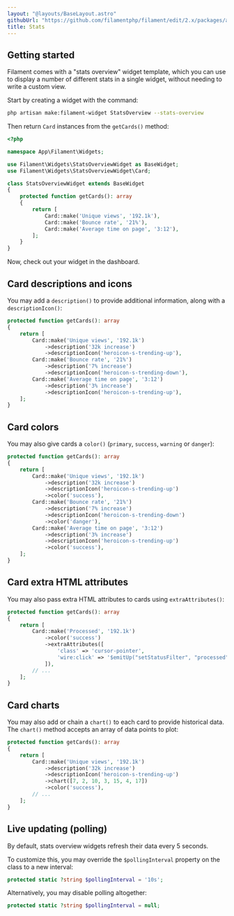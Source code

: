 ```yaml
---
layout: "@layouts/BaseLayout.astro"
githubUrl: "https://github.com/filamentphp/filament/edit/2.x/packages/admin/docs/04-dashboard/02-stats.md"
title: Stats
---
```


## Getting started

Filament comes with a "stats overview" widget template, which you can use to display a number of different stats in a single widget, without needing to write a custom view.

Start by creating a widget with the command:

```bash
php artisan make:filament-widget StatsOverview --stats-overview
```

Then return `Card` instances from the `getCards()` method:

```php
<?php

namespace App\Filament\Widgets;

use Filament\Widgets\StatsOverviewWidget as BaseWidget;
use Filament\Widgets\StatsOverviewWidget\Card;

class StatsOverviewWidget extends BaseWidget
{
    protected function getCards(): array
    {
        return [
            Card::make('Unique views', '192.1k'),
            Card::make('Bounce rate', '21%'),
            Card::make('Average time on page', '3:12'),
        ];
    }
}
```

Now, check out your widget in the dashboard.

## Card descriptions and icons

You may add a `description()` to provide additional information, along with a `descriptionIcon()`:

```php
protected function getCards(): array
{
    return [
        Card::make('Unique views', '192.1k')
            ->description('32k increase')
            ->descriptionIcon('heroicon-s-trending-up'),
        Card::make('Bounce rate', '21%')
            ->description('7% increase')
            ->descriptionIcon('heroicon-s-trending-down'),
        Card::make('Average time on page', '3:12')
            ->description('3% increase')
            ->descriptionIcon('heroicon-s-trending-up'),
    ];
}
```

## Card colors

You may also give cards a `color()` (`primary`, `success`, `warning` or `danger`):

```php
protected function getCards(): array
{
    return [
        Card::make('Unique views', '192.1k')
            ->description('32k increase')
            ->descriptionIcon('heroicon-s-trending-up')
            ->color('success'),
        Card::make('Bounce rate', '21%')
            ->description('7% increase')
            ->descriptionIcon('heroicon-s-trending-down')
            ->color('danger'),
        Card::make('Average time on page', '3:12')
            ->description('3% increase')
            ->descriptionIcon('heroicon-s-trending-up')
            ->color('success'),
    ];
}
```

## Card extra HTML attributes

You may also pass extra HTML attributes to cards using `extraAttributes()`:

```php
protected function getCards(): array
{
    return [
        Card::make('Processed', '192.1k')
            ->color('success')
            ->extraAttributes([
                'class' => 'cursor-pointer',
                'wire:click' => '$emitUp("setStatusFilter", "processed")',
            ]),
        // ...
    ];
}
```

## Card charts

You may also add or chain a `chart()` to each card to provide historical data. The `chart()` method accepts an array of data points to plot:

```php
protected function getCards(): array
{
    return [
        Card::make('Unique views', '192.1k')
            ->description('32k increase')
            ->descriptionIcon('heroicon-s-trending-up')
            ->chart([7, 2, 10, 3, 15, 4, 17])
            ->color('success'),
        // ...
    ];
}
```

## Live updating (polling)

By default, stats overview widgets refresh their data every 5 seconds.

To customize this, you may override the `$pollingInterval` property on the class to a new interval:

```php
protected static ?string $pollingInterval = '10s';
```

Alternatively, you may disable polling altogether:

```php
protected static ?string $pollingInterval = null;
```
